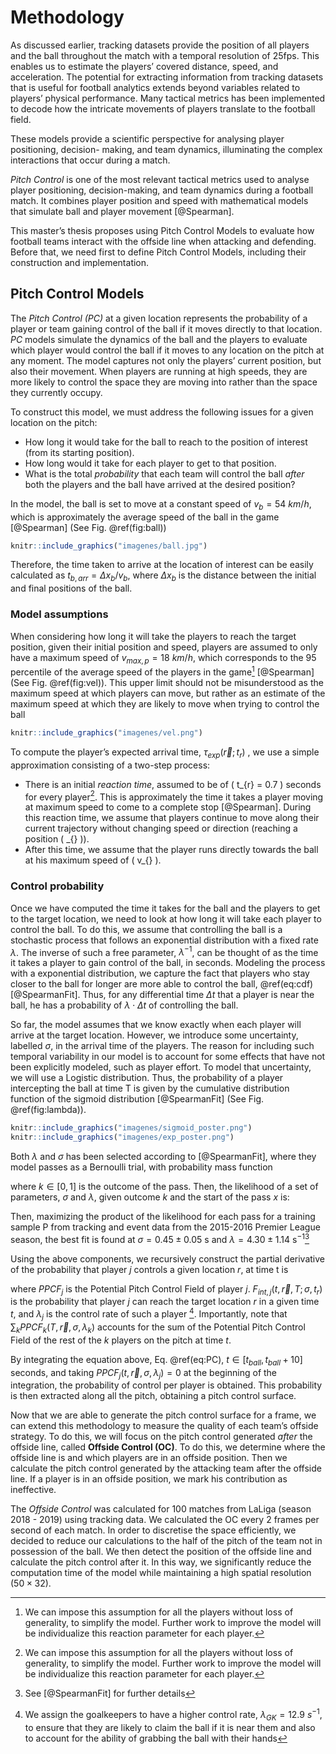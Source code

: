 # Methodology

As discussed earlier, tracking datasets provide the position of all players and the ball throughout the match with a temporal resolution of 25fps. This enables us to estimate the players' covered distance, speed, and acceleration. The potential for extracting information from tracking datasets that is useful for football analytics extends beyond variables related to players' physical performance. Many tactical metrics has been implemented to decode how the intricate movements of players translate to the football field.

These models provide a scientific perspective for analysing player positioning, decision-
making, and team dynamics, illuminating the complex interactions that occur during a
match.

*Pitch Control* is one of the most relevant tactical metrics used to analyse player positioning, decision-making, and team dynamics during a football match. It combines player position and speed with mathematical models that simulate ball and player movement [@Spearman].

This master's thesis proposes using Pitch Control Models to evaluate how football teams interact with the offside line when attacking and defending. Before that, we need first to define Pitch Control Models, including their construction and implementation. 

## Pitch Control Models

The *Pitch Control (PC)* at a given location represents the probability of a player or team gaining control of the ball if it moves directly to that location. *PC* models simulate the dynamics of the ball and the players to evaluate which player would control the ball if it moves to any location on the pitch at any moment. 
The model captures not only the players' current position, but also their movement. When players are running at high speeds, they are more likely to control
the space they are moving into rather than the space they currently occupy.

To construct this model, we must address the following issues for a given location on the pitch:

- How long it would take for the ball to reach to the position of interest (from its starting position).
- How long would it take for each player to get to that position.
- What is the total *probability* that each team will control the ball *after* both the players and the ball have arrived at the desired position?


In the model, the ball is set to move at a constant speed of $v_b = 54$ $km/h$, which is approximately the average speed of the ball in the game [@Spearman] (See Fig. \@ref(fig:ball))

```r
knitr::include_graphics("imagenes/ball.jpg")
```

Therefore, the time taken to arrive at the location of interest can be easily calculated as $t_{b,arr} = \Delta x_b/v_b$, where $\Delta x_b$ is the distance between the initial and final positions of the ball.

### Model assumptions

When considering how long it will take the players to reach the target position, given their initial position and speed, players are assumed to only have a maximum speed of $v_{max,p} = 18$ $km/h$, which corresponds to the 95 percentile of the average speed of the players in the game[^4] [@Spearman] (See Fig. \@ref(fig:vel)). This upper limit should not be misunderstood as the maximum speed at which players can move, but rather as an estimate of the maximum speed at which they are likely to move when trying to control the ball 

```r
knitr::include_graphics("imagenes/vel.png")
```

To compute the player's expected arrival time, $\tau_{exp}(\vec{r};t_r)$ , we use a simple approximation consisting of a two-step process:

- There is an initial *reaction time*, assumed to be of \( t_{r} = 0.7 \) seconds for every player[^4]. This is approximately the time it takes a player moving at maximum speed to come to a complete stop [@Spearman]. During this reaction time, we assume that players continue to move along their current trajectory without changing speed or direction (reaching a position \( \vec{r}_{\text{react}} \)).
- After this time, we assume that the player runs directly towards the ball at his maximum speed of \( v_{\text{max,p}} \).

\begin{align}
    \tau_{exp}(\vec{r} ; t_r) = t_r + \frac{|\vec{r} - \vec{r}_{react}|}{v_{max,p}}
    \label{exp_arr_time}
\end{align}

### Control probability

Once we have computed the time it takes for the ball and the players to get to the target location, we need to look at how long it will take each player to control the ball. To do this, we assume that controlling the ball is a stochastic process that follows an exponential distribution with a fixed rate $\lambda$. The inverse of such a free parameter, $\lambda^{-1}$, can be thought of as the time it takes a player to gain control of the ball, in seconds. Modeling the process with a exponential distribution, we capture the fact that players who stay closer to the ball for longer are more able to control the ball, \@ref(eq:cdf) [@SpearmanFit]. Thus, for any differential time $\Delta t$ that a player is near the ball, he has a probability of $\lambda \cdot \Delta t$ of controlling the ball.

\begin{align}
F(\Delta t ; \lambda)=1-e^{-\lambda \Delta t}
(\#eq:cdf)
\end{align}

So far, the model assumes that we know exactly when each player will arrive at the target location. However, we introduce some uncertainty, labelled $\sigma$, in the arrival time of the players. The reason for including such temporal variability in our model is to account for some effects that have not been explicitly modeled, such as player effort. To model that uncertainty, we will use a Logistic distribution. Thus, the probability of a player intercepting the ball at time T is given by the cumulative distribution function of the sigmoid distribution [@SpearmanFit] (See Fig. \@ref(fig:lambda)).

\begin{align}
    F_{\text {int }}(\vec{r},T;\sigma, t_r)=\frac{1}{1+e^{-\frac{T- \tau_{exp}(\vec{r} ; t_r)}{\sqrt{3} \sigma / \pi}}}
    \label{sigmoid}
\end{align}


```r
knitr::include_graphics("imagenes/sigmoid_poster.png")
knitr::include_graphics("imagenes/exp_poster.png")
```

Both $\lambda$ and $\sigma$ has been selected according to [@SpearmanFit], where they model passes as a Bernoulli	trial, with probability	mass function

\begin{align}
P(k \mid \sigma, \lambda, x)=\left\{\begin{array}{lr}
1-p \text { for } \mathrm{k}=0 \\
p & \text { for } \mathrm{k}=1
\end{array}\right.
\end{align}

where $k \in [0,1]$ is the outcome of the pass. Then, the	likelihood	of	a	set	of	
parameters,	$\sigma$ and $\lambda$, given outcome	$k$ and	the start of the pass $x$ is:

\begin{align}
\mathcal{L}(\sigma, \lambda \mid k, x)=P(k \mid \sigma, \lambda, x)
\end{align}

Then,	maximizing	the	product	of	the	likelihood	for	each	pass for a training sample P from tracking and event data from the 2015-2016 Premier League season, the best fit is found at $\sigma=0.45 \pm 0.05 \mathrm{~s} \text { and } \lambda=4.30 \pm 1.14 \mathrm{~s}^{-1}$[^5]

\begin{align}
\min _{\sigma, \lambda \in\{\mathbb{R}, \mathbb{R}\}}\left\{-\sum_{i \in P} \log \left[\mathcal{L}\left(\sigma, \lambda \mid k_i, x_i\right)\right]\right\}
\end{align}

Using	the	above	components, we recursively construct	the	partial	derivative	of	the	probability	that player $j$ controls a given location $r$, at	time t is

\begin{align}
\frac{d P P C F_j}{d t}\left(T, \vec{r} , \sigma, \lambda_j, t_r\right)=\left(1-\sum_k P P C F_k\left(t, \vec{r} , \sigma, \lambda_k\right)\right) F_{int,j}(t, \vec{r}  , \sigma, t_r) \lambda_j
(\#eq:PC)
\end{align}

where $PPCF_j$ is the Potential Pitch Control Field of player $j$. $F_{int,j}(t, \vec{r}, T ; \sigma, t_r)$ is the probability that player $j$ can reach the target location $r$ in a given time $t$, and $\lambda_j$ is the control rate of such a player [^6]. Importantly, note that $\sum_k P P C F_k\left(T, \vec{r} , \sigma, \lambda_k\right)$ accounts for the sum of the Potential Pitch Control Field of the rest of the $k$ players on the pitch at time $t$.

By integrating the equation above, Eq. \@ref(eq:PC), $t \in \left[ t_{ball},t_{ball} + 10 \right]$ seconds, and taking $P P C F_j\left(t, \vec{r} , \sigma, \lambda_j\right) = 0$ at the beginning of the integration, the probability of control per player is obtained. This probability is then extracted along all the pitch, obtaining a pitch control surface.

Now that we are able to generate the pitch control surface for a frame, we can extend this methodology to measure the quality of each team's offside strategy. To do this, we will focus on the pitch control generated *after* the offside line, called **Offside Control (OC)**. To do this, we determine where the offside line is and which players are in an offside position. Then we calculate the pitch control generated by the attacking team after the offside line. If a player is in an offside position, we mark his contribution as ineffective. 

The *Offside Control* was calculated for 100 matches from LaLiga (season 2018 - 2019) using tracking data. We calculated the OC every 2 frames per second of each match. In order to discretise the space efficiently, we decided to reduce our calculations to the half of the pitch of the team not in possession of the ball. We then detect the position of the offside line and calculate the pitch control after it. In this way, we significantly reduce the computation time of the model while maintaining a high spatial resolution ($50 \times 32$).



[^4]: We can impose this assumption for all the players without loss of generality, to simplify the model. Further work to improve the model will be individualize this reaction parameter for each player.

[^5]: See [@SpearmanFit] for further details

[^6]: We assign the goalkeepers to have a higher control rate, $\lambda_{GK} = 12.9$ $s^{-1}$, to ensure that they are likely to claim the ball if it is near them and also to account for the ability of grabbing the ball with their hands